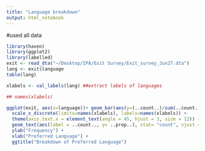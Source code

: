 ```yaml
---
title: "Language breakdown"
output: html_notebook
---
```

#used all data

```r
library(haven)
library(ggplot2)
library(labelled)
exit <- read_dta("~/Desktop/IPA/Exit Survey/Exit_survey_Jun27.dta")
lang <- exit$language
table(lang)

xlabels <- val_labels(lang) ##extract labels of languages

## names(xlabels)

ggplot(exit, aes(x=language))+ geom_bar(aes(y=(..count..)/sum(..count..))) + 
  scale_x_discrete(limits=names(xlabels), labels=names(xlabels)) +
  theme(axis.text.x = element_text(angle = 45, hjust = 1, size = 12)) +
  geom_text(aes(label = ..count.., y= ..prop..), stat= "count", vjust = -.1) +
  ylab("Frequency") +
  xlab("Preferred Language") +
  ggtitle("Breakdown of Preferred Language")

```

